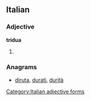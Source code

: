 ==Italian==

===Adjective===
'''tridua''' {{f}}

# {{feminine of|triduo}}

===Anagrams===
* [[diruta#Italian|diruta]], [[durati#Italian|durati]], [[durità#Italian|durità]]
[[Category:Italian adjective forms]]
